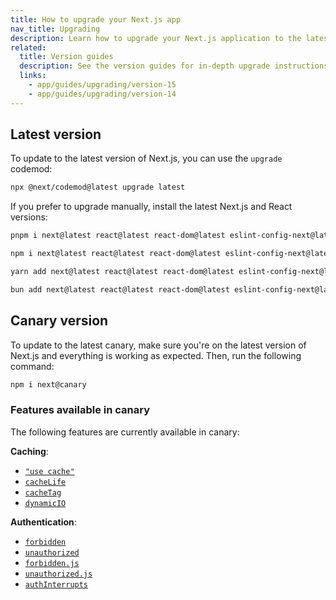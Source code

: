 ```yaml
---
title: How to upgrade your Next.js app
nav_title: Upgrading
description: Learn how to upgrade your Next.js application to the latest version.
related:
  title: Version guides
  description: See the version guides for in-depth upgrade instructions.
  links:
    - app/guides/upgrading/version-15
    - app/guides/upgrading/version-14
---
```


## Latest version

To update to the latest version of Next.js, you can use the `upgrade` codemod:

```bash filename="Terminal"
npx @next/codemod@latest upgrade latest
```

If you prefer to upgrade manually, install the latest Next.js and React versions:

```bash package="pnpm"
pnpm i next@latest react@latest react-dom@latest eslint-config-next@latest
```

```bash package="npm"
npm i next@latest react@latest react-dom@latest eslint-config-next@latest
```

```bash package="yarn"
yarn add next@latest react@latest react-dom@latest eslint-config-next@latest
```

```bash package="bun"
bun add next@latest react@latest react-dom@latest eslint-config-next@latest
```

## Canary version

To update to the latest canary, make sure you're on the latest version of Next.js and everything is working as expected. Then, run the following command:

```bash filename="Terminal"
npm i next@canary
```

### Features available in canary

The following features are currently available in canary:

**Caching**:

- [`"use cache"`](/docs/app/api-reference/directives/use-cache)
- [`cacheLife`](/docs/app/api-reference/functions/cacheLife)
- [`cacheTag`](/docs/app/api-reference/functions/cacheTag)
- [`dynamicIO`](/docs/app/api-reference/config/next-config-js/dynamicIO)

**Authentication**:

- [`forbidden`](/docs/app/api-reference/functions/forbidden)
- [`unauthorized`](/docs/app/api-reference/functions/unauthorized)
- [`forbidden.js`](/docs/app/api-reference/file-conventions/forbidden)
- [`unauthorized.js`](/docs/app/api-reference/file-conventions/unauthorized)
- [`authInterrupts`](/docs/app/api-reference/config/next-config-js/authInterrupts)
